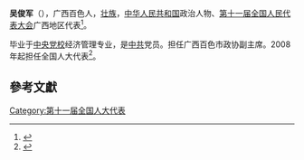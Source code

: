 '''吴俊军'''（{{bd|1958年||}}），广西百色人，[[壮族|壮族]]，[[中华人民共和国|中华人民共和国]]政治人物、[[第十一届全国人民代表大会|第十一届全国人民代表大会]]广西地区代表<ref>{{cite web|author=新华网|title=第十一届全国人大代表|url=http://news.xinhuanet.com/ziliao/2008-03/03/content_7708230.htm?node=36628|publisher=新华网|accessdate=2014-01-07|archive-date=2014-01-10|archive-url=https://web.archive.org/web/20140110211415/http://news.xinhuanet.com/ziliao/2008-03/03/content_7708230.htm?node=36628|dead-url=no}}</ref>。

毕业于[[中央党校|中央党校]]经济管理专业，是[[中共|中共]]党员。担任广西百色市政协副主席。2008年起担任全国人大代表<ref>{{cite news|title=全国人大代表信息-吴俊军|url=http://210.82.31.1:8084/delegate/viewDelegate.action?dbid=111980|accessdate=2013-04-05|newspaper=全国人大网|archive-url=https://web.archive.org/web/20140522092804/http://www.npc.gov.cn/delegate/viewDelegate.action?dbid=111980|archive-date=2014-05-22|dead-url=yes}}</ref>。

==參考文獻==
{{reflist}}
[[Category:第十一届全国人大代表|Category:第十一届全国人大代表]]